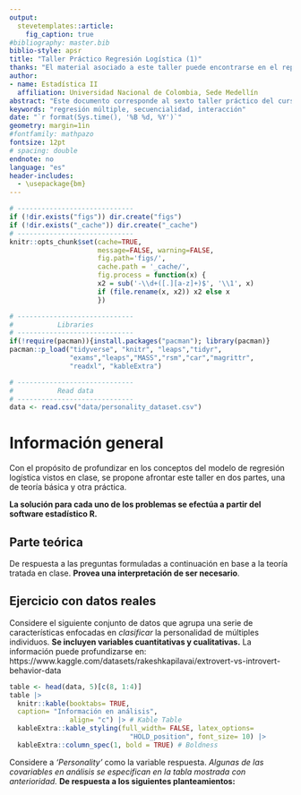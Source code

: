 ```yaml
---
output: 
  stevetemplates::article:
    fig_caption: true
#bibliography: master.bib
biblio-style: apsr
title: "Taller Práctico Regresión Logística (1)"
thanks: "El material asociado a este taller puede encontrarse en el repositorio del curso, **(https://github.com/Itsssach/Estadistica-II)**"
author:
- name: Estadística II
  affiliation: Universidad Nacional de Colombia, Sede Medellín
abstract: "Este documento corresponde al sexto taller práctico del curso de **Estadística II** para la *Universidad Nacional de Colombia*, Sede Medellín, en el periodo 2025 - 1. Se brinda una introducción al análisis de regresión. El enfoque de este taller está la comprensión del modelo de regresión lineal logístico como método de clasificación, empleando variables continuas y categóricas. **Monitor:** *Santiago Carmona Hincapié.*"
keywords: "regresión múltiple, secuencialidad, interacción"
date: "`r format(Sys.time(), '%B %d, %Y')`"
geometry: margin=1in
#fontfamily: mathpazo
fontsize: 12pt
# spacing: double
endnote: no
language: "es"
header-includes:
  - \usepackage{bm}
---
```


```r
# -----------------------------
if (!dir.exists("figs")) dir.create("figs")
if (!dir.exists("_cache")) dir.create("_cache")
# -----------------------------
knitr::opts_chunk$set(cache=TRUE,
                      message=FALSE, warning=FALSE,
                      fig.path='figs/',
                      cache.path = '_cache/',
                      fig.process = function(x) {
                      x2 = sub('-\\d+([.][a-z]+)$', '\\1', x)
                      if (file.rename(x, x2)) x2 else x
                      })
```

```r
# -----------------------------
#           Libraries
# -----------------------------
if(!require(pacman)){install.packages("pacman"); library(pacman)}
pacman::p_load("tidyverse", "knitr", "leaps","tidyr",
               "exams","leaps","MASS","rsm","car","magrittr",
               "readxl", "kableExtra")
```

```r
# -----------------------------
#           Read data
# -----------------------------
data <- read.csv("data/personality_dataset.csv")
```

# Información general

Con el propósito de profundizar en los conceptos del modelo de regresión logística vistos en clase, se propone afrontar este taller en dos partes, una de teoría básica y otra práctica.

**La solución para cada uno de los problemas se efectúa a partir del software estadístico R.**

## Parte teórica

De respuesta a las preguntas formuladas a continuación en base a la teoría tratada en clase. **Provea una interpretación de ser necesario**.

\begin{enumerate}
  \item Determine el valor de verdad de las siguientes afirmaciones.
  \begin{itemize}
    \item (a) En un modelo de regresión logística, la variable respuesta es de naturaleza binaria, tal que $\text{Y}_{i} \sim \text{ Ber}(\theta_{i})$; donde $\theta$ es la probabilidad de éxito en el $i$- ésimo ensayo.
    \item (b) Los coeficientes $\underline{\beta}$ de un modelo de regresión logística se estiman numéricamente el método de mínimos cuadrados ordinarios, ya que la función de verosimilitud es no- lineal.
    \item (c) Al incluir variables categóricas al modelo, es necesario definir una categoría de referencia, y la interpretación de tales coeficientes se realiza en comparación con tal referencia.
    \item (d) El valor $\text{exp}(\beta_{j})$ se interpreta como el cambio en el logaritmo de los \textit{'odds'} por cada incremento unitario en la variable predictora $X_{j}$.
    \item (e) El estadístico de prueba $\chi_{c} = D_{0}^{2}- D^{2}$, con una región de rechazo asociada $\text{R}_{c}= \{\chi_{c} > \chi_{p, \alpha} \}$ se emplea para probar la significancia global del modelo, mientras que se prefiere la prueba \textit{t- student} para la significancia individual.
  \end{itemize}
\end{enumerate}

## Ejercicio con datos reales

Considere el siguiente conjunto de datos que agrupa una serie de características enfocadas en *clasificar* la personalidad de múltiples individuos. **Se incluyen variables cuantitativas y cualitativas.** La información puede profundizarse en: https://www.kaggle.com/datasets/rakeshkapilavai/extrovert-vs-introvert-behavior-data

```r
table <- head(data, 5)[c(8, 1:4)]
table |> 
  knitr::kable(booktabs= TRUE, 
  caption= "Información en análisis", 
               align= "c") |> # Kable Table
  kableExtra::kable_styling(full_width= FALSE, latex_options= 
                              "HOLD_position", font_size= 10) |> 
  kableExtra::column_spec(1, bold = TRUE) # Boldness
```

Considere a *'Personality'* como la variable respuesta. *Algunas de las covariables en análisis se especifican en la tabla mostrada con anterioridad.* **De respuesta a los siguientes planteamientos:**

\begin{enumerate}
\item Ajuste un modelo de regresión logístico. Analice los componentes $\theta_{i}, g(\theta_{i}), \psi(\underline{\mathbf{x}}_{i})$. ¿Por qué se emplea la función \textit{'logit'} como función de enlace?
\item Realice una prueba de significancia general del modelo de regresión logístico propuesto. Interprete los resultados obtenidos.
\item Realice una prueba de significancia de los parámetros individuales. Provea una \textit{interpretación directa} de los parámetros del modelo de regresión logística, así como una \textit{interpretación en términos de la razón de probabilidades}.
\item Realice una predicción de futuras observaciones. Utilice las probabilidades obtenidas para la construcción un clasificador logístico con etiquetas.
\end{enumerate}

```{=html}
<!--
# References
\setlength{\parindent}{-0.2in}
\setlength{\leftskip}{0.2in}
\setlength{\parskip}{8pt}
\vspace*{-0.2in}
\noindent
-->
```
